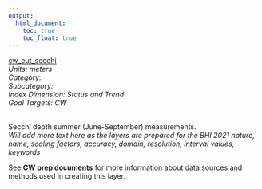 ```yaml
---
output:
  html_document:
    toc: true
    toc_float: true
---
```


[cw_eut_secchi](https://github.com/OHI-Baltic/bhi-prep/blob/master/layers/cw_eut_secchi_bhi2019.csv)\
*Units: meters*\
*Category:*\
*Subcategory:*\
*Index Dimension: Status and Trend*\
*Goal Targets: CW*\
<br>

Secchi depth summer (June-September) measurements.\
*Will add more text here as the layers are prepared for the BHI 2021*
*nature, name, scaling factors, accuracy, domain, resolution, interval values, keywords*

See [**CW prep documents**](https://github.com/OHI-Baltic/bhi-prep/blob/master/prep/CW/v2021/cw_prep.md) for more information about data sources and methods used in creating this layer.

<br>

